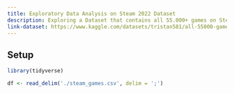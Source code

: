 ```yaml
---
title: Exploratory Data Analysis on Steam 2022 Dataset
description: Exploring a Dataset that contains all 55.000+ games on Steam in 2024 using R and Tableau
link-dataset: https://www.kaggle.com/datasets/tristan581/all-55000-games-on-steam-november-2022
---
```


## Setup

```r
library(tidyverse)
```

```r
df <- read_delim('./steam_games.csv', delim = ';')
```


